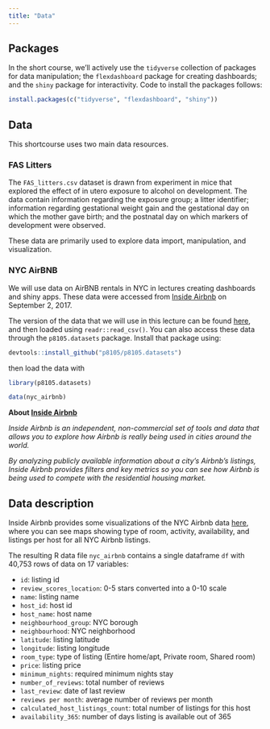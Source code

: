 ```yaml
---
title: "Data"
---
```


## Packages

In the short course, we'll actively use the `tidyverse` collection of packages for data manipulation; the `flexdashboard` package for creating dashboards; and the `shiny` package for interactivity. Code to install the packages follows:

```r
install.packages(c("tidyverse", "flexdashboard", "shiny"))
```

## Data

This shortcourse uses two main data resources. 

### FAS Litters

The `FAS_litters.csv` dataset is drawn from experiment in mice that explored the effect of in utero exposure to alcohol on development. The data contain information regarding the exposure group; a litter identifier; information regarding gestational weight gain and the gestational day on which the mother gave birth; and the postnatal day on which markers of development were observed. 

These data are primarily used to explore data import, manipulation, and visualization.

### NYC AirBNB

We will use data on AirBNB rentals in NYC in lectures creating dashboards and shiny apps. These data were accessed from [Inside Airbnb](http://insideairbnb.com/get-the-data.html) on September 2, 2017. 

The version of the data that we will use in this lecture can be found [here](./data/nyc_airbnb.zip), and then loaded using `readr::read_csv()`. You can also access these data through the `p8105.datasets` package. Install that package using:

```r
devtools::install_github("p8105/p8105.datasets")
```

then load the data with

```r
library(p8105.datasets)

data(nyc_airbnb)
```


**About [Inside Airbnb](http://insideairbnb.com/about.html)**

_Inside Airbnb is an independent, non-commercial set of tools and data that allows you to explore how Airbnb is really being used in cities around the world._

_By analyzing publicly available information about a city's Airbnb's listings, Inside Airbnb provides filters and key metrics so you can see how Airbnb is being used to compete with the residential housing market._


## Data description

Inside Airbnb provides some visualizations of the NYC Airbnb data [here](http://insideairbnb.com/new-york-city/), where you can see maps showing type of room, activity, availability, and listings per host for all NYC Airbnb listings.

The resulting R data file `nyc_airbnb` contains a single dataframe `df` with 40,753 rows of data on 17 variables:

- `id`: listing id
- `review_scores_location`: 0-5 stars converted into a 0-10 scale
- `name`: listing name
- `host_id`: host id 
- `host_name`: host name
- `neighbourhood_group`: NYC borough
- `neighbourhood`: NYC neighborhood
- `latitude`: listing latitude
- `longitude`: listing longitude
- `room_type`: type of listing (Entire home/apt, Private room, Shared room)
- `price`: listing price
- `minimum_nights`: required minimum nights stay
- `number_of_reviews`: total number of reviews
- `last_review`: date of last review
- `reviews per month`: average number of reviews per month
- `calculated_host_listings_count`: total number of listings for this host
- `availability_365`: number of days listing is available out of 365


